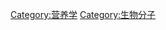 {{Catnav|頁面分類|人类社会|生活|飲食|营养学}}
{{Catnav|頁面分類|人类社会|生活|医学|营养学}}
{{Catnav|頁面分類|人类社会|生活|健康|营养学}}
{{Catnav|頁面分類|人类社会|文化|飲食|营养学}}
{{Commonscat|Nutrients}}

[[Category:营养学|Category:营养学]]
[[Category:生物分子|Category:生物分子]]